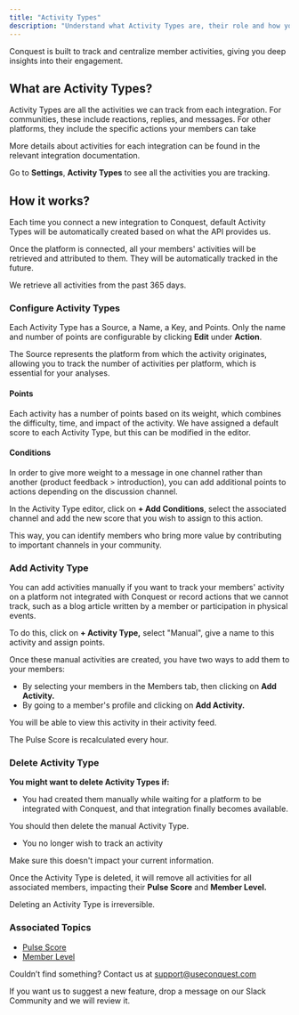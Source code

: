 ```yaml
---
title: "Activity Types"
description: "Understand what Activity Types are, their role and how you can customize your activity tracking."
---
```


Conquest is built to track and centralize member activities, giving you deep insights into their engagement.

## What are Activity Types?

Activity Types are all the activities we can track from each integration. For communities, these include reactions, replies, and messages. For other platforms, they include the specific actions your members can take

<Tip>
    More details about activities for each integration can be found in the relevant integration documentation.
</Tip>

Go to **Settings**, **Activity Types** to see all the activities you are tracking.


## How it works?

Each time you connect a new integration to Conquest, default Activity Types will be automatically created based on what the API provides us.

Once the platform is connected, all your members' activities will be retrieved and attributed to them. They will be automatically tracked in the future.

<Tip> 
    We retrieve all activities from the past 365 days.
</Tip>

### Configure Activity Types

Each Activity Type has a Source, a Name, a Key, and Points. Only the name and number of points are configurable by clicking **Edit** under **Action**.

The Source represents the platform from which the activity originates, allowing you to track the number of activities per platform, which is essential for your analyses.

#### Points

Each activity has a number of points based on its weight, which combines the difficulty, time, and impact of the activity. We have assigned a default score to each Activity Type, but this can be modified in the editor.

#### Conditions

In order to give more weight to a message in one channel rather than another (product feedback > introduction), you can add additional points to actions depending on the discussion channel.

In the Activity Type editor, click on **+ Add Conditions**, select the associated channel and add the new score that you wish to assign to this action.

This way, you can identify members who bring more value by contributing to important channels in your community.

### Add Activity Type

You can add activities manually if you want to track your members' activity on a platform not integrated with Conquest or record actions that we cannot track, such as a blog article written by a member or participation in physical events.

To do this, click on **+ Activity Type,** select "Manual", give a name to this activity and assign points.

Once these manual activities are created, you have two ways to add them to your members:

- By selecting your members in the Members tab, then clicking on **Add Activity.**
- By going to a member's profile and clicking on **Add Activity.**

You will be able to view this activity in their activity feed.

<Tip>
    The Pulse Score is recalculated every hour.
</Tip>

### Delete Activity Type

**You might want to delete Activity Types if:**

- You had created them manually while waiting for a platform to be integrated with Conquest, and that integration finally becomes available.

You should then delete the manual Activity Type. 


- You no longer wish to track an activity

Make sure this doesn't impact your current information.

Once the Activity Type is deleted, it will remove all activities for all associated members, impacting their **Pulse Score** and **Member Level.**

<Warning> Deleting an Activity Type is irreversible. </Warning>

### Associated Topics

- [Pulse Score](/conquest-pulse/pulse-score)
- [Member Level](/conquest-pulse/member-level)

Couldn’t find something? Contact us at [support@useconquest.com](mailto:support@useconquest.com)

If you want us to suggest a new feature, drop a message on our Slack Community and we will review it.